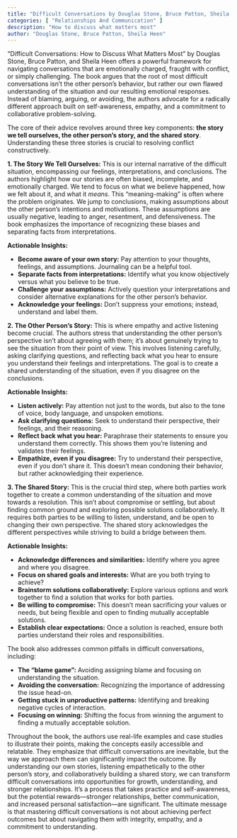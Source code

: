 ```yaml
---
title: "Difficult Conversations by Douglas Stone, Bruce Patton, Sheila Heen"
categories: [ "Relationships And Communication" ]
description: "How to discuss what matters most"
author: "Douglas Stone, Bruce Patton, Sheila Heen"
---
```

"Difficult Conversations: How to Discuss What Matters Most" by Douglas Stone, Bruce Patton, and Sheila Heen offers a powerful framework for navigating conversations that are emotionally charged, fraught with conflict, or simply challenging.  The book argues that the root of most difficult conversations isn't the other person's behavior, but rather our own flawed understanding of the situation and our resulting emotional responses.  Instead of blaming, arguing, or avoiding, the authors advocate for a radically different approach built on self-awareness, empathy, and a commitment to collaborative problem-solving.

The core of their advice revolves around three key components: **the story we tell ourselves, the other person's story, and the shared story**.  Understanding these three stories is crucial to resolving conflict constructively.

**1. The Story We Tell Ourselves:**  This is our internal narrative of the difficult situation, encompassing our feelings, interpretations, and conclusions.  The authors highlight how our stories are often biased, incomplete, and emotionally charged. We tend to focus on what we believe happened, how we felt about it, and what it *means*.  This "meaning-making" is often where the problem originates.  We jump to conclusions, making assumptions about the other person's intentions and motivations.  These assumptions are usually negative, leading to anger, resentment, and defensiveness.  The book emphasizes the importance of recognizing these biases and separating facts from interpretations.

**Actionable Insights:**

* **Become aware of your own story:**  Pay attention to your thoughts, feelings, and assumptions.  Journaling can be a helpful tool.
* **Separate facts from interpretations:**  Identify what you know objectively versus what you believe to be true.
* **Challenge your assumptions:**  Actively question your interpretations and consider alternative explanations for the other person's behavior.
* **Acknowledge your feelings:** Don't suppress your emotions; instead, understand and label them.

**2. The Other Person's Story:**  This is where empathy and active listening become crucial. The authors stress that understanding the other person's perspective isn't about agreeing with them; it's about genuinely trying to see the situation from their point of view. This involves listening carefully, asking clarifying questions, and reflecting back what you hear to ensure you understand their feelings and interpretations.  The goal is to create a shared understanding of the situation, even if you disagree on the conclusions.

**Actionable Insights:**

* **Listen actively:** Pay attention not just to the words, but also to the tone of voice, body language, and unspoken emotions.
* **Ask clarifying questions:**  Seek to understand their perspective, their feelings, and their reasoning.
* **Reflect back what you hear:**  Paraphrase their statements to ensure you understand them correctly. This shows them you're listening and validates their feelings.
* **Empathize, even if you disagree:**  Try to understand their perspective, even if you don't share it. This doesn't mean condoning their behavior, but rather acknowledging their experience.

**3. The Shared Story:** This is the crucial third step, where both parties work together to create a common understanding of the situation and move towards a resolution. This isn't about compromise or settling, but about finding common ground and exploring possible solutions collaboratively.  It requires both parties to be willing to listen, understand, and be open to changing their own perspective.  The shared story acknowledges the different perspectives while striving to build a bridge between them.

**Actionable Insights:**

* **Acknowledge differences and similarities:** Identify where you agree and where you disagree.
* **Focus on shared goals and interests:** What are you both trying to achieve?
* **Brainstorm solutions collaboratively:** Explore various options and work together to find a solution that works for both parties.
* **Be willing to compromise:**  This doesn't mean sacrificing your values or needs, but being flexible and open to finding mutually acceptable solutions.
* **Establish clear expectations:**  Once a solution is reached, ensure both parties understand their roles and responsibilities.

The book also addresses common pitfalls in difficult conversations, including:

* **The "blame game":**  Avoiding assigning blame and focusing on understanding the situation.
* **Avoiding the conversation:**  Recognizing the importance of addressing the issue head-on.
* **Getting stuck in unproductive patterns:** Identifying and breaking negative cycles of interaction.
* **Focusing on winning:** Shifting the focus from winning the argument to finding a mutually acceptable solution.


Throughout the book, the authors use real-life examples and case studies to illustrate their points, making the concepts easily accessible and relatable. They emphasize that difficult conversations are inevitable, but the way we approach them can significantly impact the outcome. By understanding our own stories, listening empathetically to the other person's story, and collaboratively building a shared story, we can transform difficult conversations into opportunities for growth, understanding, and stronger relationships.  It's a process that takes practice and self-awareness, but the potential rewards—stronger relationships, better communication, and increased personal satisfaction—are significant.  The ultimate message is that mastering difficult conversations is not about achieving perfect outcomes but about navigating them with integrity, empathy, and a commitment to understanding.

